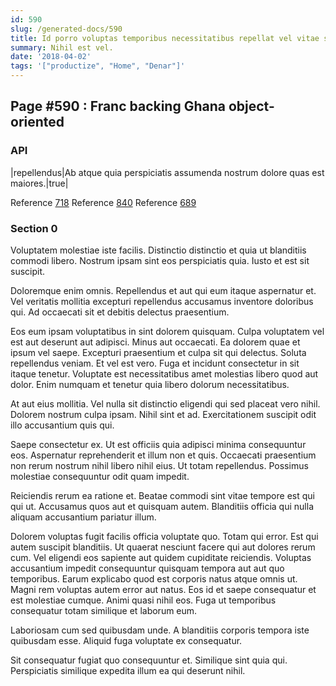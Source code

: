 ```yaml
---
id: 590
slug: /generated-docs/590
title: Id porro voluptas temporibus necessitatibus repellat vel vitae sunt.
summary: Nihil est vel.
date: '2018-04-02'
tags: '["productize", "Home", "Denar"]'
---
```

## Page #590 : Franc backing Ghana object-oriented

### API

|repellendus|Ab atque quia perspiciatis assumenda nostrum dolore quas est maiores.|true|

Reference [718](/generated-docs/718)
Reference [840](/generated-docs/840)
Reference [689](/generated-docs/689)


### Section 0
Voluptatem molestiae iste facilis. Distinctio distinctio et quia ut blanditiis commodi libero. Nostrum ipsam sint eos perspiciatis quia. Iusto et est sit suscipit.
 Doloremque enim omnis. Repellendus et aut qui eum itaque aspernatur et. Vel veritatis mollitia excepturi repellendus accusamus inventore doloribus qui. Ad occaecati sit et debitis delectus praesentium.
 Eos eum ipsam voluptatibus in sint dolorem quisquam. Culpa voluptatem vel est aut deserunt aut adipisci. Minus aut occaecati. Ea dolorem quae et ipsum vel saepe. Excepturi praesentium et culpa sit qui delectus.
Soluta repellendus veniam. Et vel est vero. Fuga et incidunt consectetur in sit itaque tenetur. Voluptate est necessitatibus amet molestias libero quod aut dolor. Enim numquam et tenetur quia libero dolorum necessitatibus.
 At aut eius mollitia. Vel nulla sit distinctio eligendi qui sed placeat vero nihil. Dolorem nostrum culpa ipsam. Nihil sint et ad. Exercitationem suscipit odit illo accusantium quis qui.
 Saepe consectetur ex. Ut est officiis quia adipisci minima consequuntur eos. Aspernatur reprehenderit et illum non et quis.
Occaecati praesentium non rerum nostrum nihil libero nihil eius. Ut totam repellendus. Possimus molestiae consequuntur odit quam impedit.
 Reiciendis rerum ea ratione et. Beatae commodi sint vitae tempore est qui qui ut. Accusamus quos aut et quisquam autem. Blanditiis officia qui nulla aliquam accusantium pariatur illum.
 Dolorem voluptas fugit facilis officia voluptate quo. Totam qui error. Est qui autem suscipit blanditiis. Ut quaerat nesciunt facere qui aut dolores rerum cum. Vel eligendi eos sapiente aut quidem cupiditate reiciendis.
Voluptas accusantium impedit consequuntur quisquam tempora aut aut quo temporibus. Earum explicabo quod est corporis natus atque omnis ut. Magni rem voluptas autem error aut natus. Eos id et saepe consequatur et est molestiae cumque. Animi quasi nihil eos. Fuga ut temporibus consequatur totam similique et laborum eum.
 Laboriosam cum sed quibusdam unde. A blanditiis corporis tempora iste quibusdam esse. Aliquid fuga voluptate ex consequatur.
 Sit consequatur fugiat quo consequuntur et. Similique sint quia qui. Perspiciatis similique expedita illum ea qui deserunt nihil.
